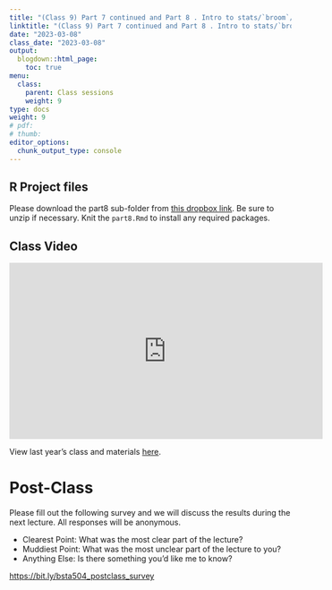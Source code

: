 ```yaml
---
title: "(Class 9) Part 7 continued and Part 8 . Intro to stats/`broom`/More Purrr"
linktitle: "(Class 9) Part 7 continued and Part 8 . Intro to stats/`broom`/More Purrr"
date: "2023-03-08"
class_date: "2023-03-08"
output:
  blogdown::html_page:
    toc: true
menu:
  class:
    parent: Class sessions
    weight: 9
type: docs
weight: 9
# pdf: 
# thumb: 
editor_options: 
  chunk_output_type: console
---
```



## R Project files

Please download the part8 sub-folder from [this dropbox link](https://www.dropbox.com/sh/q4z72523kl84ywp/AAASb1YIFRpxzrjOeq1FVcXua?dl=0). Be sure to unzip if necessary. Knit the `part8.Rmd` to install any required packages.

## Class Video

<iframe width="560" height="315" src="https://www.youtube.com/embed/X73yjK2zhH4" frameborder="0" allow="accelerometer; autoplay; clipboard-write; encrypted-media; gyroscope; picture-in-picture" allowfullscreen></iframe>


View last year's class and materials [here](https://sph-r-programming-2022.netlify.app/class/09-class/).

# Post-Class

Please fill out the following survey and we will discuss the results during the next lecture. All responses will be anonymous.

- Clearest Point: What was the most clear part of the lecture?
- Muddiest Point: What was the most unclear part of the lecture to you?
- Anything Else: Is there something you'd like me to know?

<https://bit.ly/bsta504_postclass_survey>
